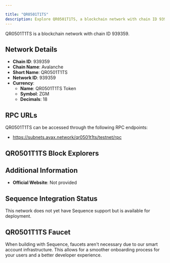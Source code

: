 ```yaml
---

title: "QR0501T1TS"
description: Explore QR0501T1TS, a blockchain network with chain ID 939359. Learn about its native currency, QR0501T1TS Token, and how to interact with the network.
---
```




QR0501T1TS is a blockchain network with chain ID 939359.

## Network Details

- **Chain ID**: 939359
- **Chain Name**: Avalanche
- **Short Name**: QR0501T1TS
- **Network ID**: 939359
- **Currency**: 
  - **Name**: QR0501T1TS Token
  - **Symbol**: ZGM
  - **Decimals**: 18

## RPC URLs

QR0501T1TS can be accessed through the following RPC endpoints:

- https://subnets.avax.network/qr0501t1ts/testnet/rpc

## QR0501T1TS Block Explorers



## Additional Information

- **Official Website**: Not provided

## Sequence Integration Status

This network does not yet have Sequence support but is available for deployment.

## QR0501T1TS Faucet

When building with Sequence, faucets aren't necessary due to our smart account infrastructure. This allows for a smoother onboarding process for your users and a better developer experience.
